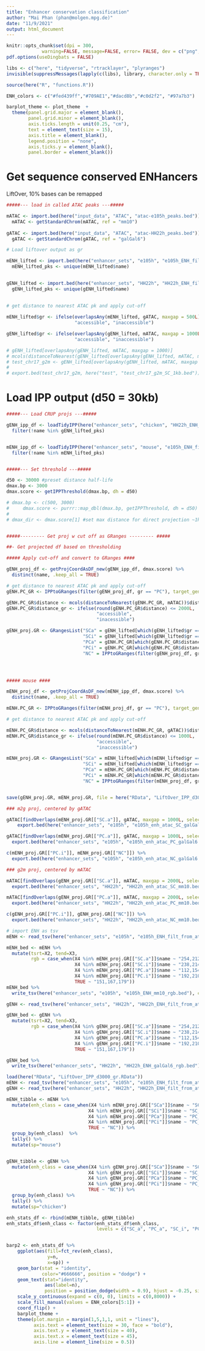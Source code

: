 ```yaml
---
title: "Enhancer conservation classification"
author: "Mai Phan (phan@molgen.mpg.de)"
date: "11/9/2021"
output: html_document
---
```

```r
knitr::opts_chunk$set(dpi = 300,
             warning=FALSE, message=FALSE, error= FALSE, dev = c("png", "pdf"))
pdf.options(useDingbats = FALSE)

libs <- c("here", "tidyverse", "rtracklayer", "plyranges")
invisible(suppressMessages(lapply(c(libs), library, character.only = TRUE)))

source(here("R", "functions.R"))

ENH_colors <- c("#fed439ff","#709AE1","#dacd8b","#c0d2f2", "#97a7b3")
```


```r
barplot_theme <- plot_theme  + 
  theme(panel.grid.major = element_blank(), 
        panel.grid.minor = element_blank(),
        axis.ticks.length = unit(0.25, "cm"),
        text = element_text(size = 15),
        axis.title = element_blank(),
        legend.position = "none", 
        axis.ticks.y = element_blank(), 
        panel.border = element_blank())
```


# Get sequence conserved ENHancers
LiftOver, 10% bases can be remapped

```r

#####--- load in called ATAC peaks ---#####

mATAC <- import.bed(here("input_data", "ATAC", "atac-e105h_peaks.bed"))
  mATAC <- getStandardChrom(mATAC, ref = "mm10")
  
gATAC <- import.bed(here("input_data", "ATAC", "atac-HH22h_peaks.bed"))
  gATAC <- getStandardChrom(gATAC, ref = "galGal6")


```


```r

# Load liftover output as gr

mENH_lifted <- import.bed(here("enhancer_sets", "e105h", "e105h_ENH_filt_from_atac_Lifted.bed"))
  mENH_lifted_pks <- unique(mENH_lifted$name)
  

gENH_lifted <- import.bed(here("enhancer_sets", "HH22h", "HH22h_ENH_filt_from_atac_Lifted.bed"))
  gENH_lifted_pks <- unique(gENH_lifted$name)
  

# get distance to nearest ATAC pk and apply cut-off
  
mENH_lifted$gr <- ifelse(overlapsAny(mENH_lifted, gATAC, maxgap = 500L),
                         "accessible", "inaccessible")

gENH_lifted$gr <- ifelse(overlapsAny(gENH_lifted, mATAC, maxgap = 1000L),
                         "accessible", "inaccessible")

# gENH_lifted[overlapsAny(gENH_lifted, mATAC, maxgap = 1000)]
# mcols(distanceToNearest(gENH_lifted[overlapsAny(gENH_lifted, mATAC, maxgap = 1000)], mATAC))$distance
# test_chr17_g2m <- gENH_lifted[overlapsAny(gENH_lifted, mATAC, maxgap = 1000)][which(seqnames(gENH_lifted[overlapsAny(gENH_lifted, mATAC, maxgap = 1000)]) == "chr17")]
# 
# export.bed(test_chr17_g2m, here("test", "test_chr17_g2m_SC_1kb.bed"))
```

# Load IPP output (d50 = 30kb)

```r
#####--- Load CRUP projs ---#####

gENH_ipp_df <- loadTidyIPP(here("enhancer_sets", "chicken", "HH22h_ENH_filt_from_atac.proj")) %>% 
  filter(!name %in% gENH_lifted_pks)


mENH_ipp_df <- loadTidyIPP(here("enhancer_sets", "mouse", "e105h_ENH_filt_from_atac.proj")) %>% 
  filter(!name %in% mENH_lifted_pks)


#####--- Set threshold ---#####

d50 <- 30000 #preset distance half-life
dmax.bp <- 3000
dmax.score <- getIPPThreshold(dmax.bp, dh = d50)

# dmax.bp <- c(500, 3000) 
#     dmax.score <- purrr::map_dbl(dmax.bp, getIPPThreshold, dh = d50) # calculate threshold from set max distance(s)
# 
# dmax_dir <- dmax.score[1] #set max distance for direct projection ~1kb


#####--------- Get proj w cut off as GRanges --------- #####  

##- Get projected df based on thresholding

##### Apply cut-off and convert to GRanges ####

gENH_proj_df <- getProjCoordAsDF_new(gENH_ipp_df, dmax.score) %>% 
  distinct(name, .keep_all = TRUE)

# get distance to nearest ATAC pk and apply cut-off
gENH.PC_GR <- IPPtoGRanges(filter(gENH_proj_df, gr == "PC"), target_genome = "mm10")

gENH.PC_GR$distance <- mcols(distanceToNearest(gENH.PC_GR, mATAC))$distance
gENH.PC_GR$distance_gr <- ifelse(round(gENH.PC_GR$distance) <= 2000L, 
                                 "accessible", 
                                 "inacessible")

gENH_proj.GR <- GRangesList("SCa" = gENH_lifted[which(gENH_lifted$gr == "accessible")],
                            "SCi" = gENH_lifted[which(gENH_lifted$gr == "inaccessible")],
                            "PCa" = gENH.PC_GR[which(gENH.PC_GR$distance_gr == "accessible")],
                            "PCi" = gENH.PC_GR[which(gENH.PC_GR$distance_gr == "inacessible")],
                            "NC" = IPPtoGRanges(filter(gENH_proj_df, gr == "NC"), target_genome = "mm10"))




##### mouse ####

mENH_proj_df <- getProjCoordAsDF_new(mENH_ipp_df, dmax.score) %>% 
  distinct(name, .keep_all = TRUE)

mENH.PC_GR <- IPPtoGRanges(filter(mENH_proj_df, gr == "PC"), target_genome = "galGal6")

# get distance to nearest ATAC pk and apply cut-off

mENH.PC_GR$distance <- mcols(distanceToNearest(mENH.PC_GR, gATAC))$distance
mENH.PC_GR$distance_gr <- ifelse(round(mENH.PC_GR$distance) <= 1000L, 
                                 "accessible", 
                                 "inaccessible")

mENH_proj.GR <- GRangesList("SCa" = mENH_lifted[which(mENH_lifted$gr == "accessible")],
                            "SCi" = mENH_lifted[which(mENH_lifted$gr == "inaccessible")],
                            "PCa" = mENH.PC_GR[which(mENH.PC_GR$distance_gr == "accessible")],
                            "PCi" = mENH.PC_GR[which(mENH.PC_GR$distance_gr == "inaccessible")],
                            "NC" = IPPtoGRanges(filter(mENH_proj_df, gr == "NC"), target_genome = "galGal6"))


save(gENH_proj.GR, mENH_proj.GR, file = here("RData", "LiftOver_IPP_d3000_gr.RData"))
```


```r

### m2g proj, centered by gATAC

gATAC[findOverlaps(mENH_proj.GR[["SC.a"]], gATAC, maxgap = 1000L, select = "first")] %>% 
    export.bed(here("enhancer_sets", "e105h", "e105h_enh_atac_SC_galGal6.bed"))

gATAC[findOverlaps(mENH_proj.GR[["PC.a"]], gATAC, maxgap = 1000L, select = "first")] %>% 
  export.bed(here("enhancer_sets", "e105h", "e105h_enh_atac_PC_galGal6.bed")) 

c(mENH_proj.GR[["PC.i"]], mENH_proj.GR[["NC"]]) %>% 
  export.bed(here("enhancer_sets", "e105h", "e105h_enh_atac_NC_galGal6.bed")) 

### g2m proj, centered by mATAC

mATAC[findOverlaps(gENH_proj.GR[["SC.a"]], mATAC, maxgap = 2000L, select = "first")] %>%
  export.bed(here("enhancer_sets", "HH22h", "HH22h_enh_atac_SC_mm10.bed"))

mATAC[findOverlaps(gENH_proj.GR[["PC.a"]], mATAC, maxgap = 2000L, select = "first")] %>% 
  export.bed(here("enhancer_sets", "HH22h", "HH22h_enh_atac_PC_mm10.bed"))

c(gENH_proj.GR[["PC.i"]], gENH_proj.GR[["NC"]]) %>% 
  export.bed(here("enhancer_sets", "HH22h", "HH22h_enh_atac_NC_mm10.bed"))

```

```r

# import ENH as tsv 
mENH <- read_tsv(here("enhancer_sets", "e105h", "e105h_ENH_filt_from_atac.bed"), col_names = F)

mENH_bed <- mENH %>% 
  mutate(tsrt=X2, tend=X3,
         rgb = case_when(X4 %in% mENH_proj.GR[["SC.a"]]$name ~ "254,212,57",
                         X4 %in% mENH_proj.GR[["SC.i"]]$name ~ "238,214,119",
                         X4 %in% mENH_proj.GR[["PC.a"]]$name ~ "112,154,225",
                         X4 %in% mENH_proj.GR[["PC.i"]]$name ~ "192,210,242", 
                         TRUE ~ "151,167,179"))
mENH_bed %>% 
  write_tsv(here("enhancer_sets", "e105h", "e105h_ENH_mm10_rgb.bed"), col_names = FALSE)

gENH <- read_tsv(here("enhancer_sets", "HH22h", "HH22h_ENH_filt_from_atac.bed"), col_names = F)

gENH_bed <- gENH %>% 
  mutate(tsrt=X2, tend=X3,
         rgb = case_when(X4 %in% gENH_proj.GR[["SC.a"]]$name ~ "254,212,57",
                         X4 %in% gENH_proj.GR[["SC.i"]]$name ~ "238,214,119",
                         X4 %in% gENH_proj.GR[["PC.a"]]$name ~ "112,154,225",
                         X4 %in% gENH_proj.GR[["PC.i"]]$name ~ "192,210,242", 
                         TRUE ~ "151,167,179"))

gENH_bed %>% 
  write_tsv(here("enhancer_sets", "HH22h", "HH22h_ENH_galGal6_rgb.bed"), col_names = FALSE)


```

```r

load(here("RData", "LiftOver_IPP_d3000_gr.RData"))
mENH <- read_tsv(here("enhancer_sets", "e105h", "e105h_ENH_filt_from_atac.bed"), col_names = F)
gENH <- read_tsv(here("enhancer_sets", "HH22h", "HH22h_ENH_filt_from_atac.bed"), col_names = F)

mENH_tibble <- mENH %>% 
  mutate(enh_class = case_when(X4 %in% mENH_proj.GR[["SCa"]]$name ~ "SC_a",
                              X4 %in% mENH_proj.GR[["SCi"]]$name ~ "SC_i",
                              X4 %in% mENH_proj.GR[["PCa"]]$name ~ "PC_a",
                              X4 %in% mENH_proj.GR[["PCi"]]$name ~ "PC_i", 
                              TRUE ~ "NC")) %>% 
  group_by(enh_class)  %>% 
  tally() %>% 
  mutate(sp="mouse")


gENH_tibble <- gENH %>% 
  mutate(enh_class = case_when(X4 %in% gENH_proj.GR[["SCa"]]$name ~ "SC_a",
                              X4 %in% gENH_proj.GR[["SCi"]]$name ~ "SC_i",
                              X4 %in% gENH_proj.GR[["PCa"]]$name ~ "PC_a",
                              X4 %in% gENH_proj.GR[["PCi"]]$name ~ "PC_i", 
                              TRUE ~ "NC")) %>% 
  group_by(enh_class) %>% 
  tally() %>% 
  mutate(sp="chicken")

enh_stats_df <- rbind(mENH_tibble, gENH_tibble)
enh_stats_df$enh_class <- factor(enh_stats_df$enh_class, 
                                 levels = c("SC_a", "PC_a", "SC_i", "PC_i", "NC"))


barp2 <- enh_stats_df %>% 
    ggplot(aes(fill=fct_rev(enh_class), 
               y=n, 
               x=sp)) +
    geom_bar(stat = "identity", 
             color="#666666", position = "dodge") +
    geom_text(stat="identity", 
              aes(label=n), 
              position = position_dodge(width = 0.9), hjust = -0.25, size = 10) +
    scale_y_continuous(expand = c(0, 0), limits = c(0,8000)) +
    scale_fill_manual(values = ENH_colors[5:1]) +
    coord_flip() +
    barplot_theme + 
    theme(plot.margin = margin(1,5,1,1, unit = "lines"),
          axis.text = element_text(size = 30, face = "bold"),
          axis.text.y = element_text(size = 40),
          axis.text.x = element_text(size = 45),
          axis.line = element_line(size = 0.5))





```






